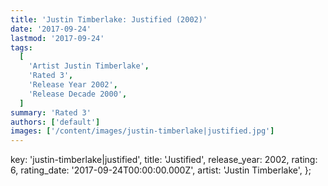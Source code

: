 ```yaml
---
title: 'Justin Timberlake: Justified (2002)'
date: '2017-09-24'
lastmod: '2017-09-24'
tags:
  [
    'Artist Justin Timberlake',
    'Rated 3',
    'Release Year 2002',
    'Release Decade 2000',
  ]
summary: 'Rated 3'
authors: ['default']
images: ['/content/images/justin-timberlake|justified.jpg']
---
```


  key: 'justin-timberlake|justified',
  title: 'Justified',
  release_year: 2002,
  rating: 6,
  rating_date: '2017-09-24T00:00:00.000Z',
  artist: 'Justin Timberlake',
};

<MusicRating data={data} />
